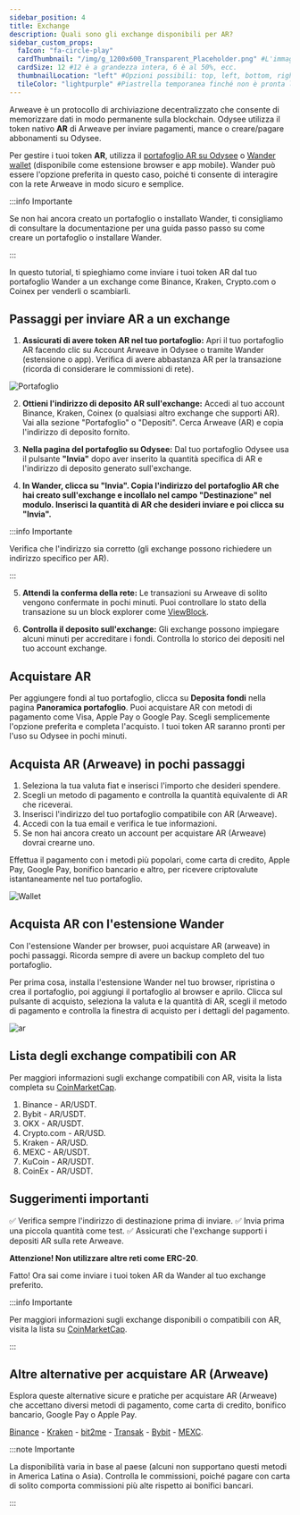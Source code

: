 ```yaml
---
sidebar_position: 4
title: Exchange
description: Quali sono gli exchange disponibili per AR?
sidebar_custom_props:
  faIcon: "fa-circle-play"
  cardThumbnail: "/img/g_1200x600_Transparent_Placeholder.png" #L'immagine di anteprima sulla scheda della categoria.
  cardSize: 12 #12 è a grandezza intera, 6 è al 50%, ecc.
  thumbnailLocation: "left" #Opzioni possibili: top, left, bottom, right, none
  tileColor: "lightpurple" #Piastrella temporanea finché non è pronta l'immagine, opzioni possibili: blue, cream, darkpurple, lightpurple, mauve, orange, pink, none
---
```


Arweave è un protocollo di archiviazione decentralizzato che consente di memorizzare dati in modo permanente sulla blockchain. Odysee utilizza il token nativo **AR** di Arweave per inviare pagamenti, mance o creare/pagare abbonamenti su Odysee.

Per gestire i tuoi token **AR**, utilizza il [portafoglio AR su Odysee](https://odysee.com/$/wallet) o [Wander wallet](https://www.wander.app/) (disponibile come estensione browser e app mobile). Wander può essere l'opzione preferita in questo caso, poiché ti consente di interagire con la rete Arweave in modo sicuro e semplice.

:::info Importante

Se non hai ancora creato un portafoglio o installato Wander, ti consigliamo di consultare la documentazione per una guida passo passo su come creare un portafoglio o installare Wander.

:::

In questo tutorial, ti spieghiamo come inviare i tuoi token AR dal tuo portafoglio Wander a un exchange come Binance, Kraken, Crypto.com o Coinex per venderli o scambiarli.

## Passaggi per inviare AR a un exchange

1. **Assicurati di avere token AR nel tuo portafoglio:** Apri il tuo portafoglio AR facendo clic su Account Arweave in Odysee o tramite Wander (estensione o app). Verifica di avere abbastanza AR per la transazione (ricorda di considerare le commissioni di rete).

![Portafoglio](https://thumbs.odycdn.com/0b4cda34b94d09b481d46bda5b37de92.webp)

2. **Ottieni l'indirizzo di deposito AR sull'exchange:** Accedi al tuo account Binance, Kraken, Coinex (o qualsiasi altro exchange che supporti AR). Vai alla sezione "Portafoglio" o "Depositi". Cerca Arweave (AR) e copia l'indirizzo di deposito fornito.

3. **Nella pagina del portafoglio su Odysee:** Dal tuo portafoglio Odysee usa il pulsante **"Invia"** dopo aver inserito la quantità specifica di AR e l'indirizzo di deposito generato sull'exchange.

4. **In Wander, clicca su "Invia". Copia l'indirizzo del portafoglio AR che hai creato sull'exchange e incollalo nel campo "Destinazione" nel modulo. Inserisci la quantità di AR che desideri inviare e poi clicca su "Invia".**

:::info Importante

Verifica che l'indirizzo sia corretto (gli exchange possono richiedere un indirizzo specifico per AR).

:::

5. **Attendi la conferma della rete:** Le transazioni su Arweave di solito vengono confermate in pochi minuti. Puoi controllare lo stato della transazione su un block explorer come [ViewBlock](https://viewblock.io/arweave).

6. **Controlla il deposito sull'exchange:** Gli exchange possono impiegare alcuni minuti per accreditare i fondi. Controlla lo storico dei depositi nel tuo account exchange.

## Acquistare AR

Per aggiungere fondi al tuo portafoglio, clicca su **Deposita fondi** nella pagina **Panoramica portafoglio**. Puoi acquistare AR con metodi di pagamento come Visa, Apple Pay o Google Pay. Scegli semplicemente l'opzione preferita e completa l'acquisto. I tuoi token AR saranno pronti per l'uso su Odysee in pochi minuti.

## Acquista AR (Arweave) in pochi passaggi

1. Seleziona la tua valuta fiat e inserisci l'importo che desideri spendere.
2. Scegli un metodo di pagamento e controlla la quantità equivalente di AR che riceverai.
3. Inserisci l'indirizzo del tuo portafoglio compatibile con AR (Arweave).
4. Accedi con la tua email e verifica le tue informazioni.
5. Se non hai ancora creato un account per acquistare AR (Arweave) dovrai crearne uno.

Effettua il pagamento con i metodi più popolari, come carta di credito, Apple Pay, Google Pay, bonifico bancario e altro, per ricevere criptovalute istantaneamente nel tuo portafoglio.

![Wallet](https://thumbs.odycdn.com/08ccc2dc53be634b1eca7af955c1b22d.webp)

## Acquista AR con l'estensione Wander

Con l'estensione Wander per browser, puoi acquistare AR (arweave) in pochi passaggi. Ricorda sempre di avere un backup completo del tuo portafoglio.

Per prima cosa, installa l'estensione Wander nel tuo browser, ripristina o crea il portafoglio, poi aggiungi il portafoglio al browser e aprilo. Clicca sul pulsante di acquisto, seleziona la valuta e la quantità di AR, scegli il metodo di pagamento e controlla la finestra di acquisto per i dettagli del pagamento.

![ar](https://thumbs.odycdn.com/356def93da12e24bdf943e4ecb8c2ea5.webp)

## Lista degli exchange compatibili con AR

Per maggiori informazioni sugli exchange compatibili con AR, visita la lista completa su [CoinMarketCap](https://coinmarketcap.com/currencies/arweave/).

1. Binance - AR/USDT.
2. Bybit - AR/USDT.
3. OKX - AR/USDT.
4. Crypto.com - AR/USD.
5. Kraken - AR/USD.
6. MEXC - AR/USDT.
7. KuCoin - AR/USDT.
8. CoinEx - AR/USDT.

## Suggerimenti importanti

✅ Verifica sempre l'indirizzo di destinazione prima di inviare.
✅ Invia prima una piccola quantità come test.
✅ Assicurati che l'exchange supporti i depositi AR sulla rete Arweave.

**Attenzione! Non utilizzare altre reti come ERC-20**.

Fatto! Ora sai come inviare i tuoi token AR da Wander al tuo exchange preferito.

:::info Importante

Per maggiori informazioni sugli exchange disponibili o compatibili con AR, visita la lista su [CoinMarketCap](https://coinmarketcap.com/currencies/arweave/).

:::

## Altre alternative per acquistare AR (Arweave)

Esplora queste alternative sicure e pratiche per acquistare AR (Arweave) che accettano diversi metodi di pagamento, come carta di credito, bonifico bancario, Google Pay o Apple Pay.

[Binance](https://www.binance.com/en/how-to-buy/arweave) - [Kraken](https://www.kraken.com/learn/buy-arweave-ar) - [bit2me](https://bit2me.com/buy-arweave) - [Transak](https://transak.com/buy/ar) - [Bybit](https://www.bybit.com/en/price/arweave/) - [MEXC](https://www.mexc.com/how-to-buy/AR).

:::note Importante

La disponibilità varia in base al paese (alcuni non supportano questi metodi in America Latina o Asia). Controlla le commissioni, poiché pagare con carta di solito comporta commissioni più alte rispetto ai bonifici bancari.

:::
